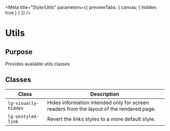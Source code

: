 
<Meta title="Style/Utils" parameters={{ previewTabs: { canvas: { hidden: true } } }} />

# Utils

## Purpose
Provides available utils classes

## Classes
| Class | Description |
|------|-------------|
| ``lg-visually-hidden`` | Hides information intended only for screen readers from the layout of the rendered page. |
| ``lg-unstyled-link`` | Revert the links styles to a more default style. |
